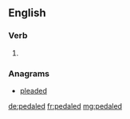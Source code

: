 ==English==

===Verb===
{{head|en}}

# {{context|US|lang=en}} {{en-past of|pedal}}

===Anagrams===
* [[pleaded#English|pleaded]]

[[de:pedaled]]
[[fr:pedaled]]
[[mg:pedaled]]